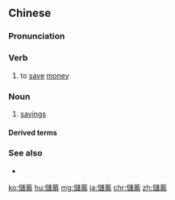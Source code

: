 {{also|储蓄}}
==Chinese==
{{zh-forms|s=储蓄|alt=貯蓄-Min Nan}}

===Pronunciation===
{{zh-pron
|m=储xù
|c=cyu5 cuk1,cyu4 cuk1,cyu1 cuk1
|h=pfs=chhù-hiuk
|mn=xm,tw:thú-thiok/qz:thír-thiok/zz:thí-thiok
|cat=v,n
}}

===Verb===
{{zh-verb}}

# to [[save]] [[money]]

===Noun===
{{zh-noun}}

# [[savings]]

====Derived terms====
{{zh-der|儲蓄互助社|儲蓄所|儲蓄銀行|儲蓄賬戶}}

===See also===
* {{zh-l|貯金}}

{{zh-cat|Advanced}}

[[ko:儲蓄]]
[[hu:儲蓄]]
[[mg:儲蓄]]
[[ja:儲蓄]]
[[chr:儲蓄]]
[[zh:儲蓄]]